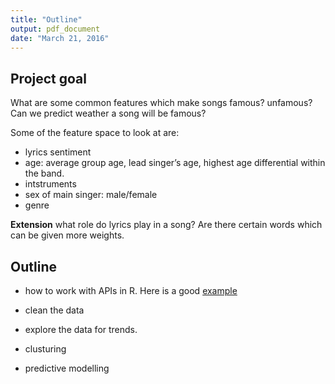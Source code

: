 ```yaml
---
title: "Outline"
output: pdf_document
date: "March 21, 2016"
---
```


## Project goal  

What are some common features which make songs famous? unfamous? Can we predict weather a song will be famous?      

Some of the feature space to look at are:    

* lyrics sentiment        
* age: average group age, lead singer's age, highest age differential within the band.       
* intstruments     
* sex of main singer: male/female    
* genre    

**Extension** what role do lyrics play in a song? Are there certain words which can be given more weights. 


## Outline
* how to work with APIs in R. Here is a good [example](https://cran.r-project.org/web/packages/jsonlite/vignettes/json-apis.html) 

* clean the data   
* explore the data for trends.   
* clusturing    
* predictive modelling







